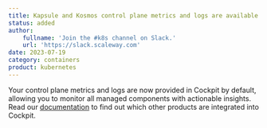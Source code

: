 ```yaml
---
title: Kapsule and Kosmos control plane metrics and logs are available in Cockpit!
status: added
author:
    fullname: 'Join the #k8s channel on Slack.'
    url: 'https://slack.scaleway.com'
date: 2023-07-19
category: containers
product: kubernetes
---
```


Your control plane metrics and logs are now provided in Cockpit by default, allowing you to monitor all managed components with actionable insights. Read our [documentation](https://www.scaleway.com/en/docs/observability/cockpit/reference-content/cockpit-limitations/#product-integration-into-cockpit) to find out which other products are integrated into Cockpit.

